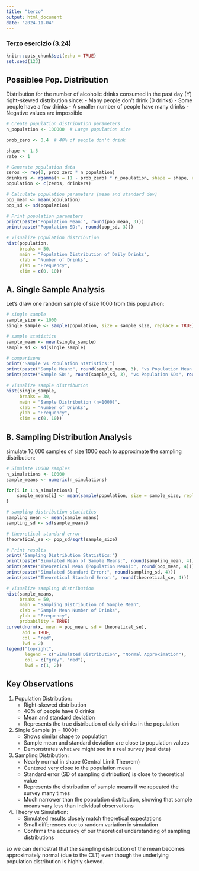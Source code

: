 ```yaml
---
title: "terzo"
output: html_document
date: "2024-11-04"
---
```


### Terzo esercizio (3.24)

```r
knitr::opts_chunk$set(echo = TRUE)
set.seed(123)
```

## Possiblee Pop. Distribution

Distribution for the number of alcoholic drinks consumed in the past day (Y) right-skewed distribution since:
- Many people don't drink (0 drinks)
- Some people have a few drinks
- A smaller number of people have many drinks
- Negative values are impossible

```r
# Create population distribution parameters
n_population <- 100000  # Large population size

prob_zero <- 0.4  # 40% of people don't drink

shape <- 1.5
rate <- 1

# Generate population data
zeros <- rep(0, prob_zero * n_population)
drinkers <- rgamma(n = (1 - prob_zero) * n_population, shape = shape, rate = rate)
population <- c(zeros, drinkers)

# Calculate population parameters (mean and standard dev)
pop_mean <- mean(population)
pop_sd <- sd(population)

# Print population parameters
print(paste("Population Mean:", round(pop_mean, 3)))
print(paste("Population SD:", round(pop_sd, 3)))

# Visualize population distribution
hist(population, 
     breaks = 50,
     main = "Population Distribution of Daily Drinks",
     xlab = "Number of Drinks",
     ylab = "Frequency",
     xlim = c(0, 10))
```

## A. Single Sample Analysis

Let's draw one random sample of size 1000 from this population:

```r
# single sample
sample_size <- 1000
single_sample <- sample(population, size = sample_size, replace = TRUE)

# sample statistics
sample_mean <- mean(single_sample)
sample_sd <- sd(single_sample)

# comparisons
print("Sample vs Population Statistics:")
print(paste("Sample Mean:", round(sample_mean, 3), "vs Population Mean:", round(pop_mean, 3)))
print(paste("Sample SD:", round(sample_sd, 3), "vs Population SD:", round(pop_sd, 3)))

# Visualize sample distribution
hist(single_sample, 
     breaks = 30,
     main = "Sample Distribution (n=1000)",
     xlab = "Number of Drinks",
     ylab = "Frequency",
     xlim = c(0, 10))
```

## B. Sampling Distribution Analysis

simulate 10,000 samples of size 1000 each to approximate the sampling distribution:

```r
# Simulate 10000 samples
n_simulations <- 10000
sample_means <- numeric(n_simulations)

for(i in 1:n_simulations) {
    sample_means[i] <- mean(sample(population, size = sample_size, replace = TRUE))
}

# sampling distribution statistics
sampling_mean <- mean(sample_means)
sampling_sd <- sd(sample_means)

# theoretical standard error
theoretical_se <- pop_sd/sqrt(sample_size)

# Print results
print("Sampling Distribution Statistics:")
print(paste("Simulated Mean of Sample Means:", round(sampling_mean, 4)))
print(paste("Theoretical Mean (Population Mean):", round(pop_mean, 4)))
print(paste("Simulated Standard Error:", round(sampling_sd, 4)))
print(paste("Theoretical Standard Error:", round(theoretical_se, 4)))

# Visualize sampling distribution
hist(sample_means, 
     breaks = 50,
     main = "Sampling Distribution of Sample Mean",
     xlab = "Sample Mean Number of Drinks",
     ylab = "Frequency",
     probability = TRUE)
curve(dnorm(x, mean = pop_mean, sd = theoretical_se), 
      add = TRUE, 
      col = "red", 
      lwd = 2)
legend("topright", 
       legend = c("Simulated Distribution", "Normal Approximation"),
       col = c("grey", "red"),
       lwd = c(1, 2))
```

## Key Observations

1. Population Distribution:
   - Right-skewed distribution
   - 40% of people have 0 drinks
   - Mean and standard deviation 
   - Represents the true distribution of daily drinks in the population

2. Single Sample (n = 1000):
   - Shows similar shape to population
   - Sample mean and standard deviation are close to population values
   - Demonstrates what we might see in a real survey (real data)

3. Sampling Distribution:
   - Nearly normal in shape (Central Limit Theorem)
   - Centered very close to the population mean
   - Standard error (SD of sampling distribution) is close to theoretical value
   - Represents the distribution of sample means if we repeated the survey many times
   - Much narrower than the population distribution, showing that sample means vary less than individual observations

4. Theory vs Simulation:
   - Simulated results closely match theoretical expectations
   - Small differences due to random variation in simulation
   - Confirms the accuracy of our theoretical understanding of sampling distributions

so we can demostrat that the sampling distribution of the mean becomes approximately normal (due to the CLT) even though the underlying population distribution is highly skewed.












